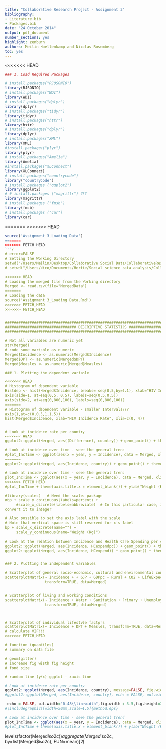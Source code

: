 ```yaml
---
title: "Collaborative Research Project - Assignment 3"
bibliography:
- Literature.bib
- Packages.bib
date: "24 October 2014"
output: pdf_document
number_sections: yes
highlight: zenburn
authors: Meilin Moellenkamp and Nicolas Rosemberg
toc: yes
---
```



<<<<<<< HEAD
```r

### 1. Load Required Packages

# install.packages("RJOSONIO")  
library(RJSONIO)
# install.packages("WDI")  
library(WDI)
# install.packages("dplyr")  
library(dplyr) 
# install.packages("tidyr")  
library(tidyr)
# install.packages("httr")  
library(httr) 
# install.packages("dplyr")  
library(dplyr)
# install.packages("XML")  
library(XML)
#install.packages("plyr")
library(plyr)
# install.packages("Amelia")  
library(Amelia) 
#install.packages("XLConnect")
library(XLConnect)    
# install.packages("countrycode")
library("countrycode")
# install.packages ("ggplot2")
library(ggplot2)
# # install.packages ("magrittr") ???
library(magrittr)
# install.packages ("fmsb")
library(fmsb)
# install.packages ("car")
library(car)
```

=======
<<<<<<< HEAD

```r

source('Assignment 3_Loading Data')
=======
>>>>>>> FETCH_HEAD
```r
# error=FALSE
# Setting the Working Directory
setwd("/Users/Meilin/Desktop/Collaborative Social Data/CollaborativeResearchProject")
# setwd("/Users/Nico/Documents/Hertie/Social science data analysis/CollaborativeResearchProject")

<<<<<<< HEAD
# Loading the merged file from the Working directory
Merged <- read.csv(file="MergedData")
=======
# Loading the data
source('Assignment 3_Loading Data.Rmd')
>>>>>>> FETCH_HEAD
>>>>>>> FETCH_HEAD


####################################################################################
################################ DESCRIPTIVE STATISTICS ############################
####################################################################################

# Not all variables are numeric yet
str(Merged)
# code some variable as numeric
Merged$Incidence <- as.numeric(Merged$Incidence)
Merged$DPT <- as.numeric(Merged$DPT)
Merged$Measles <- as.numeric(Merged$Measles)

### 1. Plotting the dependent variable

<<<<<<< HEAD
# Histogram of dependent variable
Histdep <- hist(Merged$Incidence, breaks= seq(0,5,by=0.1), xlab="HIV Incidence Rate")
axis(side=1, at=seq(0,5, 0.5), labels=seq(0,5,0.5))
axis(side=2, at=seq(0,800,100), labels=seq(0,800,100))
=======
# Histogram of dependent variable - smaller Intervals???
axis(1,at=c(0,0.5,1,1.5))
hist(Merged$Incidence, xlab="HIV Incidence Rate", xlim=c(0, 4))


# Look at incidence rate per country
<<<<<<< HEAD
ggplot2::ggplot(Merged, aes((Difference), country)) + geom_point() + theme_bw()

# Look at incidence over time - seee the general trend
#plot_IncTime <- ggplot(aes(x = year, y = Incidence), data = Merged, xlim=c(2000,2012), ylim=c(0,5) + geom_point() + theme_bw() + geom_smooth())
=======
ggplot2::ggplot(Merged, aes(Incidence, country)) + geom_point() + theme_bw()

# Look at incidence over time - seee the general trend
plot_IncTime <- ggplot(aes(x = year, y = Incidence), data = Merged, xlim=c(2000,2012), ylim=c(0,5) + geom_point() + theme_bw() + geom_smooth())
>>>>>>> FETCH_HEAD
#plot_IncTime + theme(axis.title.x = element_blank()) + ylab("Weight (Kg)")

#library(scales)   # Need the scales package
#bp + scale_y_continuous(labels=percent) +
     #scale_x_discrete(labels=abbreviate)  # In this particular case, it has no effect
convert it to integer

# Also possible to set the axis label with the scale
# Note that vertical space is still reserved for x's label
bp + scale_x_discrete(name="") +
     scale_y_continuous(name="Weight (Kg)")
       
# Look at the relation between Incidence and Health Care Spending per capita (+ geom_smooth() for fitting a line)
ggplot2::ggplot(Merged, aes(Incidence, HCexpendpc)) + geom_point() + theme_bw()
ggplot2::ggplot(Merged, aes(Incidence, HCexpend)) + geom_point() + theme_bw()


### 2. Plotting the independent variables

# Scatterplot of general socio-economic, cultural and environmental conditions
scatterplotMatrix(~ Incidence + + GDP + GDPpc + Rural + CO2 + LifeExpect + Population, 
                  transform=TRUE, data=Merged)


# Scatterplot of living and working conditions 
scatterplotMatrix(~ Incidence + Water + Sanitation + Primary + Unemploym + HCexpendpc,
                  transform=TRUE, data=Merged)



# Scatterplot of individual lifestyle factors
scatterplotMatrix(~ Incidence + DPT + Measles, transform=TRUE, data=Merged)
# calculate VIF!!!
>>>>>>> FETCH_HEAD

# function (quantiles)
# summary on data file

# geom(gitter)
# increase fig wisth fig height
# fond size

# random line (y/x) ggplot - xaxis line
```

```r
# Look at incidence rate per country
ggplot2::ggplot(Merged, aes(Incidence, country), message=FALSE, fig.width=20, fig.height=30) + geom_point() + theme_bw()
#ggplot2::ggplot(Merged, aes(Incidence, country), echo = FALSE, out.width="0.6\\linewidth",fig.width = 3.5,fig.height=2) + geom_point() + theme_bw()

 echo = FALSE, out.width="0.48\\linewidth",fig.width = 3.5,fig.height=2
#\includegraphics[width=50mm,scale=1.5]{method.eps}
```

```r
# Look at incidence over time - seee the general trend
plot_IncTime <- ggplot(aes(x = year, y = Incidence), data = Merged, xlim=c(2000,2012), ylim=c(0,5) + geom_point() + theme_bw() + geom_smooth())
#plot_IncTime + theme(axis.title.x = element_blank()) + ylab("Weight (Kg)")
```

levels(factor(Merged$iso2c))
aggregate(Merged$iso2c, by=list(Merged$iso2c), FUN=mean)[2]
